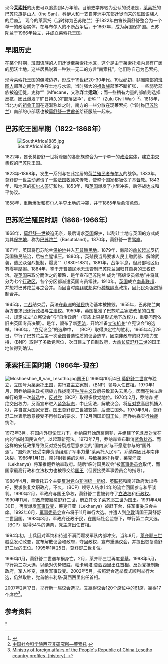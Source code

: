 现今'''[[莱索托|莱索托]]'''的历史可以追溯到4万年前。目前史学界较为公认的说法是，[[莱索托|莱索托]]的[[巴苏陀族|巴苏陀族]]是[[山人|山人]]（the San）、[[科伊人|科伊人]]和一支自非洲中东部迁徙而来的[[班图语|班图语]]族人的后裔<ref>{{Cite web |url=http://bbs.qufeizhou.com/forum.php?mod=viewthread&tid=29697&extra=page%3D1%26filter%3Dtypeid%26typeid%3D502%26typeid%3D502 |title=莱民族与国家简史 |access-date=2014-04-28 |archive-url=https://web.archive.org/web/20140426214628/http://bbs.qufeizhou.com/forum.php?mod=viewthread&tid=29697&extra=page%3D1%26filter%3Dtypeid%26typeid%3D502%26typeid%3D502 |archive-date=2014-04-26 |dead-url=yes }}</ref>。
现今的莱索托（当时称为巴苏陀兰）于1822年由酋长莫舒舒整合为一个单一的政治实体。在与布尔人的不断战争后，于1867年，成为英国保护国。巴苏陀兰于1966年独立，并成立莱索托王国。

== 早期历史 ==

在某个时期，班图语族的人们迁徙至莱索托地区，这个是由于莱索托境内具有广袤的肥沃土地。这些居民说着一种独一无二的方言“南索托”，他们称自己为巴索托。

现今莱索托王国的疆域边界，形成于19世纪20-30年代。19世纪初，[[非洲南部|非洲南部]]的[[班图人|班图人]]部落之间为了争夺土地与水源，当时强大的[[祖鲁族|祖鲁族]]部落不断扩张，一些弱势部族被迫迁徙，史称“'''{{link-en|姆菲卡尼|Mfecane}}'''”（Mfecane，又称'''弃土运动'''）；而一些稍有力量的部族则选择反抗，因此爆发了旷日持久的“部落战争”，史称“'''{{link-en|祖鲁内战|Zulu Civil War}}'''”（Zulu Civil War）<ref>[http://iwaas.cass.cn/gjgk/feizhou/2009-06-01/686.shtml 中国社会科学院西亚非研究所—莱索托] {{webarchive|url=https://web.archive.org/web/20140429075839/http://iwaas.cass.cn/gjgk/feizhou/2009-06-01/686.shtml |date=2014-04-29 }}</ref>。1818年，当北方的[[祖鲁王国|祖鲁王国]]在逐渐称雄之时，南方的一些分散在现莱索托（当时称[[巴苏陀兰|巴苏陀兰]]）南部的小部落也被[[莫舒舒一世|莫舒舒一世]][[酋长|酋长]]给征服统一起来。

== 巴苏陀王国早期（1822-1868年） ==
[[File:SouthAfrica1885.jpg|thumb]]

1822年，酋长莫舒舒一世将降服的各部族整合为一个单一的[[政治实体|政治实体]]，建立[[中央集权|中央集权]]的[[巴苏陀|巴苏陀]]王国。

1823年-1868年，发生一系列与在此定居的[[荷兰|荷兰]][[殖民者|殖民者]][[布尔人|布尔人]]的战争。1833年，莫舒舒一世主动邀请了一些[[法国|法国]][[牧师|牧师]]来传教，使整个国家都皈依了[[基督教|基督教]]。1843年，和{{link-en|格里夸兰|Griqualand}}地区的[[布尔人|布尔人]]签订和约。1853年，和[[英国|英国]]爆发了小型冲突，后停战达成和平协议。

1858年，重新爆发和布尔人争夺土地的冲突，并于1865年后愈演愈烈。

== 巴苏陀兰殖民时期（1868-1966年） ==

1868年，[[莫舒舒一世|莫舒舒一世]]被迫无奈，最后请求[[英国|英国]]保护，以割让土地与英国的方式成为其[[保护地|保护地]]，称为[[巴苏陀兰|巴苏陀兰]]（Basutoland）。1870年，莫舒舒一世[[驾崩|驾崩]]。

1871年，英国将巴苏陀兰[[保护地|保护地]]并入[[开普殖民地|开普殖民地]]。1879年，南部的[[酋长|酋长]][[起义|起义]]反抗英国殖民统治，后被血腥镇压。1880年，英殖民当局要求人民上缴武器、解除武装，遭民众强烈抵制，爆发“'''{{link-en|巴苏陀枪械战争|Basuto Gun War}}'''”（1880-1881）。1881年，战争平息，但局部地区仍有零星摩擦。1884年，鉴于[[开普殖民地|开普殖民地]]无法管制[[巴苏陀兰|巴苏陀兰]]回归其自身的王权统治。遂[[英国|英国]]采取分而治之的策略，是年宣布巴苏陀兰 成为“高级专员领地”并将其分为七个[[行政区|行政区]]，各个分区都派遣英国专员常驻。1910年，[[英国|英国]]成立[[南非联邦|南非联邦]]，并想将巴苏陀兰与之合并。而因当时[[南非联邦|南非联邦]]实行[[种族隔离|种族隔离]]政策，因此民众强烈抵制合并。

1945年，[[二战|二战]]结束后，英法在[[非洲|非洲]]的[[殖民|殖民]]统治基本被摧毁。1955年，巴苏陀兰向英方要求归还[[行政权|行政权]]与[[立法权|立法权]]。1959年，英国批准了巴苏陀兰宪法改革的白皮书，规定成立“立宪议会”与“自治政府”（实质上只是形式地下放权力，重要问题依旧由英国专员决策）。是年，颁布了新[[宪法|宪法]]，开始准备[[立法机关|立法机关]]“立宪议会”的选举。1960年，“立宪议会”的选举中，{{link-en|巴苏陀兰大会党|Basutoland Congress Party }} （BCP）取得决定性的胜利。1965年4月29日，举行了巴苏陀兰第一次全国普选性质的议会选举，因[[南非|南非]]政府的财力物力支持，{{link-en|巴苏陀兰国民党|Basotho National Party}}（BNP）取得了多数党席位，次日建立了自制政府，大[[酋长|酋长]][[莫舒舒二世|莫舒舒二世]]的国王地位得到确认。

== 莱索托王国时期（1966年-现在） ==
[[File:Moshoeshoe_II_van_Lesotho.jpg|thumb]]国王]]
1966年10月4日,[[莫舒舒二世|莫舒舒二世]]宣布独立，立国号为[[莱索托王国|莱索托王国]]，实行[[君主立宪制|君主立宪制]]，{{link-en|巴索托国民党|Basotho National Party}}（BNP）领导人{{link-en|乔纳森|Leabua Jonathan}}任[[首相|首相]]。1970年1月，因乔纳森执政初期极力靠拢南非[[种族主义|种族主义]]政府导致其失去民心，因而在独立后举行的第一次[[普选|普选]]中，[[反对党|反对党]]{{link-en|巴索托大会党|Basotho Congress Party}}（BCP）取得多数党地位。1970年2月，乔纳森 拒绝交出权力，反而宣布进入[[紧急状态|紧急状态]]，中止宪法，解散议会，将[[反对党|反对党]]高层抓捕入狱，并自宣为[[国家元首|国家元首]]。[[莱索托国王|国王]]莫舒舒二世被[[软禁|软禁]]，后[[流亡|流亡]]国外。1970年6月，莫舒舒二世表示愿意接受不再参政的要求，于12月回国即[[莱索托国王|国王]]位，而乔纳森实行[[独裁|独裁]]统治。

1973年3月，在国内外[[舆论|舆论]]压力下，乔纳森开始疏离南非，并组建了包含[[反对党|反对党]]在内的“临时国民议会”，以起草新宪法。1973年7月，乔纳森宣布取消[[紧急状态|紧急状态]]。而这样的安抚政策导致反对党分裂成愿意参会的“国内派”与不愿意参与的“国外派”。“国外派”还受南非资助组建了军事力量“莱索托人民军”。乔纳森因此与南非决裂。1986年1月1日，南非封锁莱的边境，导致莱索托[[兵变|兵变]]，莱克汗亚（Lekhanya）将军推翻乔纳森政府。随后“临时国民议会”被[[军事委员会|军事委员会]]取代，而国家最高行政和立法权力也被移交给[[莱索托国王|国王]]（但要接受军事委员会的指导）。

1988年4月，莱索托五个主要[[反对党|反对党]]向[[非洲统一组织|非洲统一组织]]、[[英联邦|英联邦]]和南非政府发出呼吁，要求恢复文职政府。不久，{{link-en|巴索托大会党|Basotho Congress Party}}（BCP）领导人{{link-en|恩祖‧莫赫勒|Ntsu Mokhehle}}结束14年的流亡回国参与和平谈判。1990年2月，军政府与国王争权，莫舒舒二世被剥夺了[[立法权|立法权]]和[[行政权|行政权]]。1990年11月，[[军政府|军政府]]废黜莫舒舒二世，册立其长子[[莱齐耶三世|莱齐耶三世]]为国王。1991年4月30日，再度爆发[[军事政变|军事政变]]，莱克汗亚（Lekhanya）被赶下台，{{link-en|埃利亚斯·拉马艾马上校|Elias Phisoana Ramaema}}任军事委员会主席。1992年6月，[[军事委员会|军事委员会]]宣布将于11月举行大选。并遣人到[[伦敦|伦敦]]请国王莫舒舒二世回国。1993年3月，军政府还政于民，在国际社会监督下，举行第二次大选。{{link-en|巴索托大会党|Basotho Congress Party}}（BCP）赢得54%的选票，党主席{{link-en|恩祖‧莫赫勒|Ntsu Mokhehle}}出任首相。

1994年初，士兵因对军饷和待遇不满而爆发军队内部冲突。当年8月，[[莱齐耶三世|莱齐耶三世]]趁乱发动政变，宣布解散议会和政府，夺回政权，宣布重选议会，并提出恢复莫舒舒二世的王位。1995年1月25日，莫舒舒二世复位。

1996年1月，莫舒舒二世遇车祸身亡。2月，莱齐耶三世再度[[登基|登基]]。1998年5月，举行第三次大选，{{link-en|莱索托民主大会党|Lesotho Congress for Democracy}}以绝对优势取胜，[[帕卡利塔·莫西西里|帕卡利塔·莫西西里]]出任[[首相|首相]]。[[反对党|反对党]]抵制新政府，军人哗变，爆发军事政变。2002年5月，按照混合选举模式顺利举行大选，{{link-en|莱索托民主大会党|Lesotho Congress for Democracy}}仍然取胜，党首帕卡利塔·莫西西里出任首相。

2007年2月17日，举行新一届议会选举。{{link-en|莱索托民主大会党|Lesotho Congress for Democracy}}又赢得议会120个席位中的61席，{{link-en|全巴苏陀大会党|All Basotho Convention}}赢得17个席位<ref>[http://www.fmprc.gov.cn/mfa_chn/gjhdq_603914/gj_603916/fz_605026/1206_605680/ Ministry of foreign affairs of the People's Republic of China Lesotho country profiles（history）]</ref>。

== 参考资料 ==

{{reflist}}

{{非洲题目|历史}}

[[Category:莱索托歷史|*]]